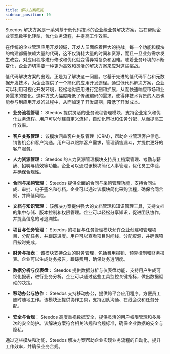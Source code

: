 ```yaml
---
title: 解决方案概览
sidebar_position: 10
---
```


Steedos 解决方案是一系列基于低代码技术的企业级业务解决方案，旨在帮助企业实现数字化转型，优化业务流程，并提高工作效率。

在传统的企业管理应用开发领域，开发人员面临着巨大的挑战。每一个功能和模块的构建都需依赖大量的代码，这不仅消耗大量的时间和资源，而且一旦业务需求发生改变，对应用程序进行修改和优化就变得异常复杂和困难。随着业务环境的不断变化，企业迫切需要一种更为高效和灵活的解决方案来应对这些挑战。

低代码解决方案的出现，正是为了解决这一问题。它基于先进的低代码平台和元数据开发技术，为企业提供了一个简化的应用开发途径。通过低代码解决方案，企业可以利用可视化开发环境，轻松地对应用进行定制和扩展，从而快速响应市场和业务需求的变化。这种方式大幅度降低了传统编码的需求，使得非技术背景的人员也能参与到应用开发的过程中，从而加速了开发周期，降低了开发成本。

- **业务流程管理**：
Steedos 提供灵活的业务流程管理模块，支持企业定义和优化业务流程。用户可以创建自定义流程，自动化审批和任务分配，从而提高工作效率。

- **客户关系管理**：
该模块涵盖客户关系管理（CRM），帮助企业管理客户信息、销售机会和客户沟通。用户可以跟踪客户需求，管理销售漏斗，并提供更好的客户服务。

- **人力资源管理**：
Steedos 的人力资源管理模块支持员工档案管理、考勤与薪酬、招聘与绩效等功能。企业可以通过该模块简化人事管理，优化员工体验，并确保合规性。

- **合同与采购管理**：
Steedos 提供全面的合同与采购管理功能，支持合同生成、审批、电子签名和存档。企业可以通过该模块简化采购流程，确保合同合规，并降低风险。

- **文档与知识管理**：
该解决方案提供强大的文档管理和知识管理工具，支持文档的集中存储、版本控制和权限管理。企业可以轻松分享知识，促进团队协作，并提高信息的可追溯性。

- **项目与任务管理**：
Steedos 的项目与任务管理模块允许企业创建和管理项目，分配任务，并跟踪进度。用户可以查看项目时间线、分配资源，并确保项目按时完成。

- **财务与报表**：
该模块支持企业的财务管理，包括费用报销、预算控制和财务报表。企业可以生成财务报告，跟踪费用，确保财务透明度。

- **数据分析与仪表盘**：
Steedos 提供数据分析与仪表盘功能，支持用户生成可视化报表，进行业务分析。企业可以通过这些工具监控关键指标，做出数据驱动的决策。

- **移动办公与协作**：
Steedos 支持移动办公，提供跨平台应用程序，方便员工随时随地工作。该模块还提供协作工具，支持团队沟通、在线会议和任务分配。

- **安全与合规**：
Steedos 高度重视数据安全，提供灵活的用户权限管理和多层次的安全防护。该解决方案符合相关法规和合规标准，确保企业数据的安全与隐私。

通过这些模块和功能，Steedos 解决方案帮助企业实现业务流程的自动化，提升工作效率，并确保业务合规。